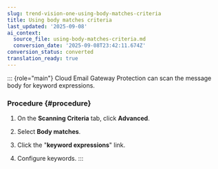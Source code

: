 ```yaml
---
slug: trend-vision-one-using-body-matches-criteria
title: Using body matches criteria
last_updated: '2025-09-08'
ai_context:
  source_file: using-body-matches-criteria.md
  conversion_date: '2025-09-08T23:42:11.674Z'
conversion_status: converted
translation_ready: true
---
```


::: {role="main"}
Cloud Email Gateway Protection can scan the message body for keyword expressions.

### Procedure {#procedure}

1.  On the **Scanning Criteria** tab, click **Advanced**.

2.  Select **Body matches**.

3.  Click the "**keyword expressions**" link.

4.  Configure keywords.
:::
